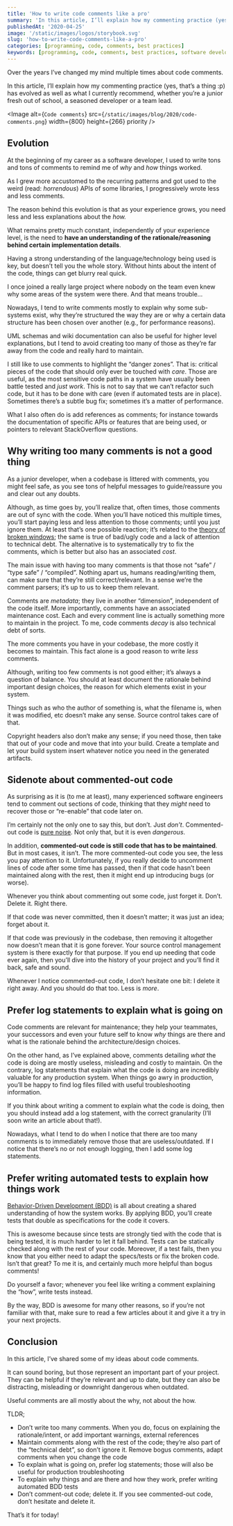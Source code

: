 ```yaml
---
title: 'How to write code comments like a pro'
summary: 'In this article, I’ll explain how my commenting practice (yes, that’s a thing :p) has evolved as well as what I currently recommend, whether you’re a junior fresh out of school, a seasoned developer…'
publishedAt: '2020-04-25'
image: '/static/images/logos/storybook.svg'
slug: 'how-to-write-code-comments-like-a-pro'
categories: [programming, code, comments, best practices]
keywords: [programming, code, comments, best practices, software development]
---
```


Over the years I’ve changed my mind multiple times about code comments.

In this article, I’ll explain how my commenting practice (yes, that’s a thing :p) has evolved as well as what I currently recommend, whether you’re a junior fresh out of school, a seasoned developer or a team lead.

<Image
  alt={`Code comments`}
  src={`/static/images/blog/2020/code-comments.png`}
  width={800}
  height={266}
  priority
/>


## Evolution

At the beginning of my career as a software developer, I used to write tons and tons of comments to remind me of _why_ and _how_ things worked.

As I grew more accustomed to the recurring patterns and got used to the weird (read: _horrendous_) APIs of some libraries, I progressively wrote less and less comments.

The reason behind this evolution is that as your experience grows, you need less and less explanations about the _how._

What remains pretty much constant, independently of your experience level, is the need to **have an understanding of the rationale/reasoning behind certain implementation details**.

Having a strong understanding of the language/technology being used is key, but doesn’t tell you the whole story. Without hints about the intent of the code, things can get blurry real quick.

I once joined a really large project where nobody on the team even knew why some areas of the system were there. And that means trouble…

Nowadays, I tend to write comments mostly to explain why some sub-systems exist, why they’re structured the way they are or why a certain data structure has been chosen over another (e.g., for performance reasons).

UML schemas and wiki documentation can also be useful for higher level explanations, but I tend to avoid creating too many of those as they’re far away from the code and really hard to maintain.

I still like to use comments to highlight the “danger zones”. That is: critical pieces of the code that should only ever be touched with _care_. Those are useful, as the most sensitive code paths in a system have usually been battle tested and _just work_. This is not to say that we can’t refactor such code, but it has to be done with care (even if automated tests are in place). Sometimes there’s a subtle bug fix; sometimes it’s a matter of performance.

What I also often do is add references as comments; for instance towards the documentation of specific APIs or features that are being used, or pointers to relevant StackOverflow questions.

## Why writing too many comments is not a good thing

As a junior developer, when a codebase is littered with comments, you might feel safe, as you see tons of helpful messages to guide/reassure you and clear out any doubts.

Although, as time goes by, you’ll realize that, often times, those comments are out of sync with the code. When you’ll have noticed this multiple times, you’ll start paying less and less attention to those comments; until you just ignore them. At least that’s one possible reaction; it’s related to the [theory of broken windows](https://en.wikipedia.org/wiki/Broken_windows_theory); the same is true of bad/ugly code and a lack of attention to technical debt. The alternative is to systematically try to fix the comments, which is better but also has an associated _cost_.

The main issue with having too many comments is that those not “safe” / “type safe” / “compiled”. Nothing apart us, humans reading/writing them, can make sure that they’re still correct/relevant. In a sense we’re the comment parsers; it’s up to us to keep them relevant.

Comments are _metadata_; they live in another “dimension”, independent of the code itself. More importantly, comments have an associated maintenance cost. Each and every comment line is actually something more to maintain in the project. To me, code comments _decay_ is also technical debt of sorts.

The more comments you have in your codebase, the more costly it becomes to maintain. This fact alone is a good reason to write _less_ comments.

Although, writing too few comments is not good either; it’s always a question of balance. You should at least document the rationale behind important design choices, the reason for which elements exist in your system.

Things such as who the author of something is, what the filename is, when it was modified, etc doesn’t make any sense. Source control takes care of that.

Copyright headers also don’t make any sense; if you need those, then take that out of your code and move that into your build. Create a template and let your build system insert whatever notice you need in the generated artifacts.

## Sidenote about commented-out code

As surprising as it is (to me at least), many experienced software engineers tend to comment out sections of code, thinking that they _might_ need to recover those or “re-enable” that code later on.

I’m certainly not the only one to say this, but don’t. Just _don’t_. Commented-out code is [pure noise](https://en.wikipedia.org/wiki/Signal-to-noise_ratio). Not only that, but it is even _dangerous_.

In addition, **commented-out code is still code that has to be maintained**. But in most cases, it isn’t. The more commented-out code you see, the less you pay attention to it. Unfortunately, if you really decide to uncomment lines of code after some time has passed, then if that code hasn’t been maintained along with the rest, then it might end up introducing bugs (or worse).

Whenever you think about commenting out some code, just forget it. Don’t. Delete it. Right there.

If that code was never committed, then it doesn’t matter; it was just an idea; forget about it.

If that code was previously in the codebase, then removing it altogether now doesn’t mean that it is gone forever. Your source control management system is there exactly for that purpose. If you end up needing that code ever again, then you’ll dive into the history of your project and you’ll find it back, safe and sound.

Whenever I notice commented-out code, I don’t hesitate one bit: I delete it right away. And you should do that too. Less is _more_.

## Prefer log statements to explain what is going on

Code comments are relevant for maintenance; they help your teammates, your successors and even your future self to know _why_ things are there and what is the rationale behind the architecture/design choices.

On the other hand, as I’ve explained above, comments detailing _what_ the code is doing are mostly useless, misleading and costly to maintain. On the contrary, log statements that explain what the code is doing are incredibly valuable for any production system. When things go awry in production, you’ll be happy to find log files filled with useful troubleshooting information.

If you think about writing a comment to explain what the code is doing, then you should instead add a log statement, with the correct granularity (I’ll soon write an article about that!).

Nowadays, what I tend to do when I notice that there are too many comments is to immediately remove those that are useless/outdated. If I notice that there’s no or not enough logging, then I add some log statements.

## Prefer writing automated tests to explain how things work

[Behavior-Driven Development (BDD)](https://en.wikipedia.org/wiki/Behavior-driven_development) is all about creating a shared understanding of how the system works. By applying BDD, you’ll create tests that double as specifications for the code it covers.

This is awesome because since tests are strongly tied with the code that is being tested, it is much harder to let it fall behind. Tests can be statically checked along with the rest of your code. Moreover, if a test fails, then you know that you either need to adapt the specs/tests or fix the broken code. Isn’t that great? To me it is, and certainly much more helpful than bogus comments!

Do yourself a favor; whenever you feel like writing a comment explaining the “how”, write tests instead.

By the way, BDD is awesome for many other reasons, so if you’re not familiar with that, make sure to read a few articles about it and give it a try in your next projects.

## Conclusion

In this article, I’ve shared some of my ideas about code comments.

It can sound boring, but those represent an important part of your project. They can be helpful if they’re relevant and up to date, but they can also be distracting, misleading or downright dangerous when outdated.

Useful comments are all mostly about the why, not about the how.

TLDR;

* Don’t write too many comments. When you do, focus on explaining the rationale/intent, or add important warnings, external references
* Maintain comments along with the rest of the code; they’re also part of the “technical debt”, so don’t ignore it. Remove bogus comments, adapt comments when you change the code
* To explain what is going on, prefer log statements; those will also be useful for production troubleshooting
* To explain why things and are there and how they work, prefer writing automated BDD tests
* Don’t comment-out code; delete it. If you see commented-out code, don’t hesitate and delete it.

That’s it for today!

<BlogPostSignature />
